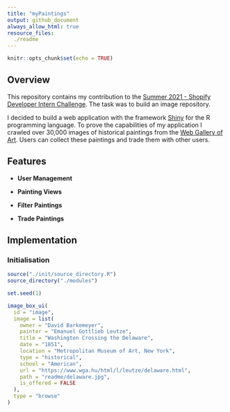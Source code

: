```yaml
---
title: "myPaintings"
output: github_document
always_allow_html: true
resource_files:
  ./readme
---
```


```r
knitr::opts_chunk$set(echo = TRUE)
```

<link href="readme/adminlte.min.css" rel="stylesheet">
<script src="https://kit.fontawesome.com/3ded47969a.js" crossorigin="anonymous"></script>
<script src="readme/jquery.min.js"></script>
<script src="readme/bootstrap.bundle.min.js"></script>
<script src="readme/adminlte.min.js"></script>

## Overview

This repository contains my contribution to the [Summer 2021 - Shopify Developer Intern Challenge](https://docs.google.com/document/d/1ZKRywXQLZWOqVOHC4JkF3LqdpO3Llpfk_CkZPR8bjak/edit). The task was to build an image repository. 

I decided to build a web application with the framework [Shiny](https://shiny.rstudio.com/) for the R programming language. To prove the capabilities of my application I crawled over 30,000 images of historical paintings from the [Web Gallery of Art](https://www.wga.hu/). Users can collect these paintings and trade them with other users.

## Features

* **User Management**

* **Painting Views**

* **Filter Paintings**

* **Trade Paintings**

## Implementation

### Initialisation

```r
source("./init/source_directory.R")
source_directory("./modules")

set.seed(1)

image_box_ui(
  id = "image",
  image = list(
    owner = "David Barkemeyer",
    painter = "Emanuel Gottlieb Leutze",
    title = "Washington Crossing the Delaware",
    date = "1851",
    location = "Metropolitan Museum of Art, New York",
    type = "historical",
    school = "American",
    url = "https://www.wga.hu/html/l/leutze/delaware.html",
    path = "readme/delaware.jpg",
    is_offered = FALSE
  ),
  type = "browse"
)
```

